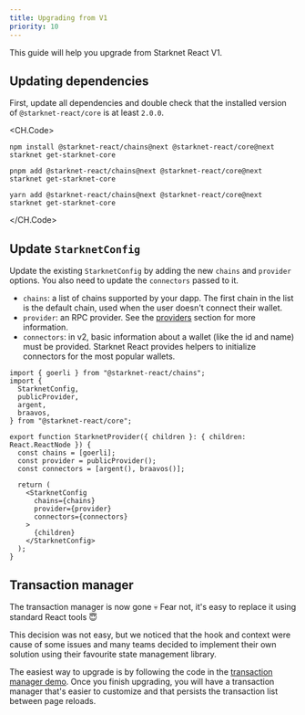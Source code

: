```yaml
---
title: Upgrading from V1
priority: 10
---
```


This guide will help you upgrade from Starknet React V1.

## Updating dependencies

First, update all dependencies and double check that the installed version of
`@starknet-react/core` is at least `2.0.0`.

<CH.Code>
```console npm
npm install @starknet-react/chains@next @starknet-react/core@next starknet get-starknet-core
```
```console pnpm
pnpm add @starknet-react/chains@next @starknet-react/core@next starknet get-starknet-core
```
```console yarn
yarn add @starknet-react/chains@next @starknet-react/core@next starknet get-starknet-core
```
</CH.Code>

## Update `StarknetConfig`

Update the existing `StarknetConfig` by adding the new `chains` and `provider`
options. You also need to update the `connectors` passed to it.

 - `chains`: a list of chains supported by your dapp. The first chain in the
   list is the default chain, used when the user doesn't connect their wallet.
 - `provider`: an RPC provider. See the [providers](/docs/providers) section
   for more information.
 - `connectors`: in v2, basic information about a wallet (like the id and name)
   must be provided. Starknet React provides helpers to initialize connectors
   for the most popular wallets.

```tsx components/starknet-provider.tsx
import { goerli } from "@starknet-react/chains";
import {
  StarknetConfig,
  publicProvider,
  argent,
  braavos,
} from "@starknet-react/core";

export function StarknetProvider({ children }: { children: React.ReactNode }) {
  const chains = [goerli];
  const provider = publicProvider();
  const connectors = [argent(), braavos()];

  return (
    <StarknetConfig
      chains={chains}
      provider={provider}
      connectors={connectors}
    >
      {children}
    </StarknetConfig>
  );
}
```

## Transaction manager

The transaction manager is now gone 💀
Fear not, it's easy to replace it using standard React tools 😇

This decision was not easy, but we noticed that the hook and context were cause
of some issues and many teams decided to implement their own solution using
their favourite state management library.

The easiest way to upgrade is by following the code in the [transaction manager
demo](/demos/transaction-manager). Once you finish upgrading, you will have a
transaction manager that's easier to customize and that persists the transaction
list between page reloads.
